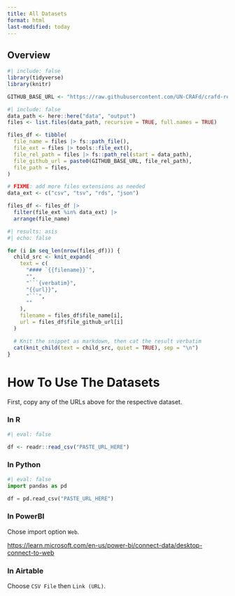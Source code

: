 ```yaml
---
title: All Datasets
format: html
last-modified: today
---
```


## Overview

```r
#| include: false
library(tidyverse)
library(knitr)

GITHUB_BASE_URL <- "https://raw.githubusercontent.com/UN-CRAFd/crafd-reference-datasets/refs/heads/main/data/output/"
```

```r
#| include: false
data_path <- here::here("data", "output")
files <- list.files(data_path, recursive = TRUE, full.names = TRUE)

files_df <- tibble(
  file_name = files |> fs::path_file(),
  file_ext = files |> tools::file_ext(),
  file_rel_path = files |> fs::path_rel(start = data_path),
  file_github_url = paste0(GITHUB_BASE_URL, file_rel_path),
  file_path = files,
)

# FIXME: add more files extensions as needed
data_ext <- c("csv", "tsv", "rds", "json")

files_df <- files_df |>
  filter(file_ext %in% data_ext) |>
  arrange(file_name)
```

```r
#| results: asis
#| echo: false

for (i in seq_len(nrow(files_df))) {
  child_src <- knit_expand(
    text = c(
      "#### `{{filename}}`",
      "",
      "```{verbatim}",
      "{{url}}",
      "```",
      ""
    ),
    filename = files_df$file_name[i],
    url = files_df$file_github_url[i]
  )

  # Knit the snippet as markdown, then cat the result verbatim
  cat(knit_child(text = child_src, quiet = TRUE), sep = "\n")
}
```

# How To Use The Datasets

First, copy any of the URLs above for the respective dataset.

### In R

```r
#| eval: false

df <- readr::read_csv("PASTE_URL_HERE")
```

### In Python

```python
#| eval: false
import pandas as pd

df = pd.read_csv("PASTE_URL_HERE")
```

### In PowerBI

Chose import option `Web`.

<https://learn.microsoft.com/en-us/power-bi/connect-data/desktop-connect-to-web>

### In Airtable

Choose `CSV File` then `Link (URL)`.
